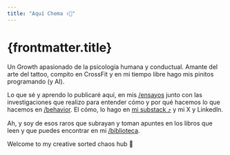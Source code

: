 ```yaml
---
title: "Aquí Chema ✌🏽"
---
```


# {frontmatter.title}

Un Growth apasionado de la psicología humana y conductual. Amante del arte del tattoo, compito en CrossFit y en mi tiempo libre hago mis pinitos programando (y AI).

Lo que sé y aprendo lo publicaré aquí, en mis <a href='/ensayos' class='text-cz-neon-blue no-underline'>/ensayos</a> junto con las investigaciones que realizo para entender cómo y por qué hacemos lo que hacemos en <a href='/behavior' class='text-cz-neon-pink no-underline'>/behavior</a>.
El cómo, lo hago en <a class="text-cz-primary no-underline" href="https://mrjark.substack.com/" ref="noopener" target="_blanck">mi substack ⤴︎</a> y mi X y LinkedIn.

Ah, y soy de esos raros que subrayan y toman apuntes en los libros que leen y que puedes encontrar en mi <a href="/biblioteca" title="link a la página de biblioteca de c12z.io" class="text-cz-neon-lime no-underline">/biblioteca</a>.

Welcome to my creative sorted chaos hub 💭
